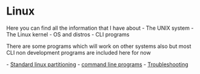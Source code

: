 =Linux=

Here you can find all the information that I have about
- The UNIX system
- The Linux kernel
- OS and distros
- CLI programs

There are some programs which will work on other systems also but most CLI non development programs are included here for now

- [[Partition|Standard linux partitioning]]
- [[CLI|command line programs]]
- [[Troubleshooting]]
